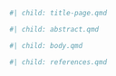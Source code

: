 <!--#  Put the files in order to be compiled into manuscript as children of this document -->

```r
#| child: title-page.qmd
```

```r
#| child: abstract.qmd
```

```r
#| child: body.qmd
```

```r
#| child: references.qmd
```
